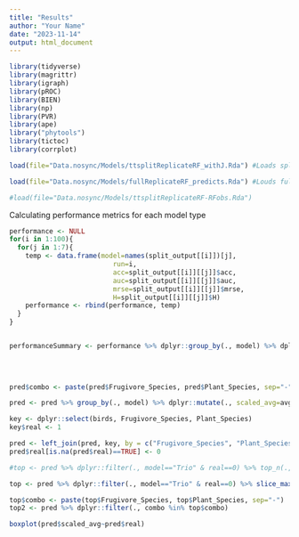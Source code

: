 ```yaml
---
title: "Results"
author: "Your Name"
date: "2023-11-14"
output: html_document
---
```


```r
library(tidyverse)
library(magrittr)
library(igraph)
library(pROC)
library(BIEN)
library(np)
library(PVR)
library(ape)
library("phytools")
library(tictoc)
library(corrplot)
```

```r
load(file="Data.nosync/Models/ttsplitReplicateRF_withJ.Rda") #Loads split_output

load(file="Data.nosync/Models/fullReplicateRF_predicts.Rda") #Louds full output

#load(file="Data.nosync/Models/ttsplitReplicateRF-RFobs.Rda")
```

Calculating performance metrics for each model type
```r
performance <- NULL
for(i in 1:100){
  for(j in 1:7){
    temp <- data.frame(model=names(split_output[[i]])[j],
                          run=i,
                          acc=split_output[[i]][[j]]$acc,
                          auc=split_output[[i]][[j]]$auc,
                          mrse=split_output[[i]][[j]]$mrse,
                          H=split_output[[i]][[j]]$H)
    performance <- rbind(performance, temp)
  }
}


performanceSummary <- performance %>% dplyr::group_by(., model) %>% dplyr::summarise(avg_acc=mean(acc), sd_acc=sd(acc),
                                                                                avg_auc=mean(auc), sd_auc=sd(auc),
                                                                                avg_mrse=mean(mrse), sd_mrse=sd(mrse),
                                                                                avg_H=mean(H), sd_H=sd(H))
```

```r
pred$combo <- paste(pred$Frugivore_Species, pred$Plant_Species, sep="-")

pred <- pred %>% group_by(., model) %>% dplyr::mutate(., scaled_avg=avg/max(avg, na.rm = TRUE))

key <- dplyr::select(birds, Frugivore_Species, Plant_Species)
key$real <- 1

pred <- left_join(pred, key, by = c("Frugivore_Species", "Plant_Species"))
pred$real[is.na(pred$real)==TRUE] <- 0

#top <- pred %>% dplyr::filter(., model=="Trio" & real==0) %>% top_n(., 100, avg)

top <- pred %>% dplyr::filter(., model=="Trio" & real==0) %>% slice_max(., n=300, order_by=scaled_avg)

top$combo <- paste(top$Frugivore_Species, top$Plant_Species, sep="-")
top2 <- pred %>% dplyr::filter(., combo %in% top$combo)
```

```r
boxplot(pred$scaled_avg~pred$real)
```

